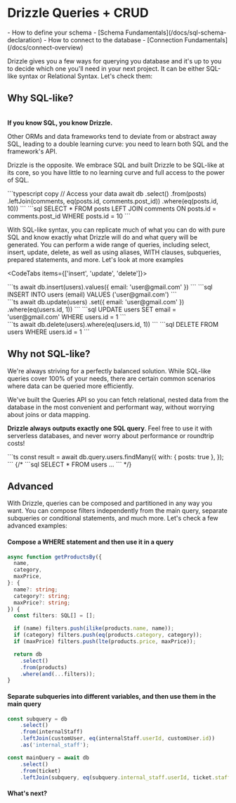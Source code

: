 
# Drizzle Queries + CRUD

<Prerequisites>
  - How to define your schema - [Schema Fundamentals](/docs/sql-schema-declaration)
  - How to connect to the database - [Connection Fundamentals](/docs/connect-overview)
</Prerequisites>

Drizzle gives you a few ways for querying you database and it's up to you to decide which one you'll need in your next project.
It can be either SQL-like syntax or Relational Syntax. Let's check them:

## Why SQL-like?
\
**If you know SQL, you know Drizzle.**

Other ORMs and data frameworks tend to deviate from or abstract away SQL, leading to a double learning curve: you need to learn both SQL and the framework's API.

Drizzle is the opposite.
We embrace SQL and built Drizzle to be SQL-like at its core, so you have little to no learning curve and full access to the power of SQL.

<Section>
```typescript copy
// Access your data
await db
  .select()
	.from(posts)
	.leftJoin(comments, eq(posts.id, comments.post_id))
	.where(eq(posts.id, 10))
```
```sql
SELECT * 
FROM posts
LEFT JOIN comments ON posts.id = comments.post_id
WHERE posts.id = 10
```
</Section>

With SQL-like syntax, you can replicate much of what you can do with pure SQL and know 
exactly what Drizzle will do and what query will be generated. You can perform a wide range of queries, 
including select, insert, update, delete, as well as using aliases, WITH clauses, subqueries, prepared statements, 
and more. Let's look at more examples

<CodeTabs items={['insert', 'update', 'delete']}>
<Section>
```ts
await db.insert(users).values({ email: 'user@gmail.com' })
```
```sql
INSERT INTO users (email) VALUES ('user@gmail.com')
```
</Section>
<Section>
```ts
await db.update(users)
        .set({ email: 'user@gmail.com' })
        .where(eq(users.id, 1))
```
```sql
UPDATE users 
SET email = 'user@gmail.com'
WHERE users.id = 1
```
</Section>
<Section>
```ts
await db.delete(users).where(eq(users.id, 1))
```
```sql
DELETE FROM users WHERE users.id = 1
```
</Section>
</CodeTabs>

## Why not SQL-like?

We're always striving for a perfectly balanced solution. While SQL-like queries cover 100% of your needs, 
there are certain common scenarios where data can be queried more efficiently.

We've built the Queries API so you can fetch relational, nested data from the database in the most convenient 
and performant way, without worrying about joins or data mapping.

**Drizzle always outputs exactly one SQL query**. Feel free to use it with serverless databases,
and never worry about performance or roundtrip costs!

<Section>
```ts
const result = await db.query.users.findMany({
	with: {
		posts: true
	},
});
```
{/* ```sql
SELECT * FROM users ...
``` */}
</Section>

## Advanced
With Drizzle, queries can be composed and partitioned in any way you want. You can compose filters 
independently from the main query, separate subqueries or conditional statements, and much more. 
Let's check a few advanced examples:

#### Compose a WHERE statement and then use it in a query
```ts
async function getProductsBy({
  name,
  category,
  maxPrice,
}: {
  name?: string;
  category?: string;
  maxPrice?: string;
}) {
  const filters: SQL[] = [];

  if (name) filters.push(ilike(products.name, name));
  if (category) filters.push(eq(products.category, category));
  if (maxPrice) filters.push(lte(products.price, maxPrice));

  return db
    .select()
    .from(products)
    .where(and(...filters));
}
```

#### Separate subqueries into different variables, and then use them in the main query
```ts
const subquery = db
	.select()
	.from(internalStaff)
	.leftJoin(customUser, eq(internalStaff.userId, customUser.id))
	.as('internal_staff');

const mainQuery = await db
	.select()
	.from(ticket)
	.leftJoin(subquery, eq(subquery.internal_staff.userId, ticket.staffId));
```

#### What's next?
<br/>
<Flex>
  <LinksList 
    title='Access your data'
    links={[
        ["Query", "/docs/rqb"], 
        ["Select", "/docs/select"],
        ["Insert", "/docs/insert"],
        ["Update", "/docs/update"],
        ["Delete", "/docs/delete"],
        ["Filters", "/docs/operators"],
        ["Joins", "/docs/joins"],
        ["sql`` operator", "/docs/sql"],
      ]}
  />
  <LinksList 
    title='Zero to Hero'
    links={[
        ["Migrations", "/docs/migrations"], 
      ]}
  />
</Flex>

